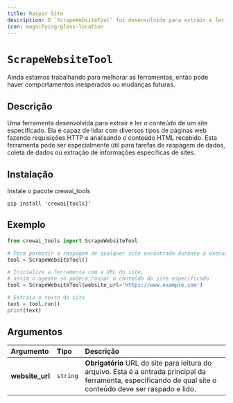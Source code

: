 ```yaml
---
title: Raspar Site
description: O `ScrapeWebsiteTool` foi desenvolvido para extrair e ler o conteúdo de um site especificado.
icon: magnifying-glass-location
---
```


# `ScrapeWebsiteTool`

<Note>
    Ainda estamos trabalhando para melhorar as ferramentas, então pode haver comportamentos inesperados ou mudanças futuras.
</Note>

## Descrição

Uma ferramenta desenvolvida para extrair e ler o conteúdo de um site especificado. Ela é capaz de lidar com diversos tipos de páginas web fazendo requisições HTTP e analisando o conteúdo HTML recebido.
Esta ferramenta pode ser especialmente útil para tarefas de raspagem de dados, coleta de dados ou extração de informações específicas de sites.

## Instalação

Instale o pacote crewai_tools

```shell
pip install 'crewai[tools]'
```

## Exemplo

```python
from crewai_tools import ScrapeWebsiteTool

# Para permitir a raspagem de qualquer site encontrado durante a execução
tool = ScrapeWebsiteTool()

# Inicialize a ferramenta com a URL do site,
# assim o agente só poderá raspar o conteúdo do site especificado
tool = ScrapeWebsiteTool(website_url='https://www.example.com')

# Extraia o texto do site
text = tool.run()
print(text)
```

## Argumentos

| Argumento       | Tipo     | Descrição                                                                                                                         |
|:---------------|:---------|:-----------------------------------------------------------------------------------------------------------------------------------|
| **website_url**  | `string`   | **Obrigatório** URL do site para leitura do arquivo. Esta é a entrada principal da ferramenta, especificando de qual site o conteúdo deve ser raspado e lido.                                                |